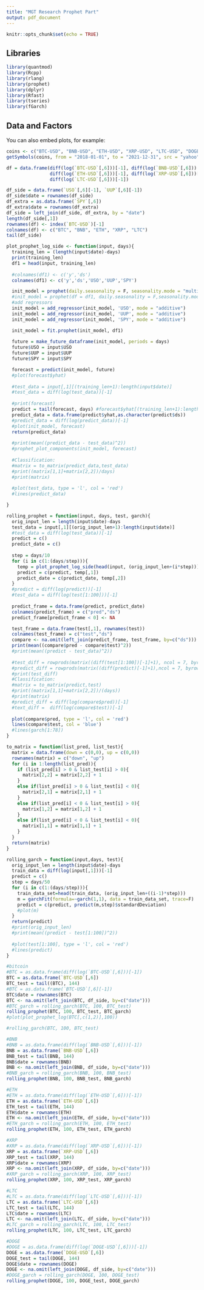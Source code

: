 ---
title: "MGT Research Prophet Part"
output: pdf_document
---

```{r setup, include=FALSE}
knitr::opts_chunk$set(echo = TRUE)
```

## Libraries
```{r cars}
library(quantmod)
library(Rcpp)
library(rlang)
library(prophet)
library(dplyr)
library(Rfast)
library(tseries)
library(fGarch)

```

## Data and Factors

You can also embed plots, for example:

```{r pressure, echo=FALSE, warning=FALSE}

coins <- c("BTC-USD", "BNB-USD", "ETH-USD", "XRP-USD", "LTC-USD", "DOGE-USD", "UUP", "SPY", "USO")
getSymbols(coins, from = "2018-01-01", to = "2021-12-31", src = "yahoo")

df = data.frame(diff(log(`BTC-USD`[,6]))[-1], diff(log(`BNB-USD`[,6]))[-1], 
                diff(log(`ETH-USD`[,6]))[-1], diff(log(`XRP-USD`[,6]))[-1],
                diff(log(`LTC-USD`[,6]))[-1])

df_side = data.frame(`USO`[,6][-1], `UUP`[,6][-1])
df_side$date = rownames(df_side)
df_extra = as.data.frame(`SPY`[,6])
df_extra$date = rownames(df_extra)
df_side = left_join(df_side, df_extra, by = "date")
length(df_side[,1])
rownames(df) <- index(`BTC-USD`)[-1]
colnames(df) <- c("BTC", "BNB", "ETH", "XRP", "LTC")
tail(df_side)


```


```{r}
plot_prophet_log_side <- function(input, days){
  training_len = (length(input$date)-days)
  print(training_len)
  df1 = head(input, training_len)
  
  #colnames(df1) <- c('y','ds')
  colnames(df1) <- c('y','ds','USO','UUP','SPY')

  init_model = prophet(daily.seasonality = F, seasonality.mode = "multiplicative")
  #init_model = prophet(df = df1, daily.seasonality = F,seasonality.mode = "multiplicative")
  #add regressors
  init_model = add_regressor(init_model, 'USO', mode = "additive")
  init_model = add_regressor(init_model, 'UUP', mode = "additive")
  init_model = add_regressor(init_model, 'SPY', mode = "additive")

  init_model = fit.prophet(init_model, df1)
  
  future = make_future_dataframe(init_model, periods = days)
  future$USO = input$USO
  future$UUP = input$UUP
  future$SPY = input$SPY

  forecast = predict(init_model, future)
  #plot(forecast$yhat)
  
  #test_data = input[,1][(training_len+1):length(input$date)]
  #test_data = diff(log(test_data))[-1]
  
  #print(forecast)
  predict = tail(forecast, days) #forecast$yhat[(training_len+1):length(input$date)]
  predict_data = data.frame(predict$yhat,as.character(predict$ds))
  #predict_data = diff(log(predict_data))[-1]
  #plot(init_model, forecast)
  return(predict_data)
  
  #print(mean((predict_data - test_data)^2))
  #prophet_plot_components(init_model, forecast)
  
  #Classification:
  #matrix = to_matrix(predict_data,test_data)
  #print((matrix[1,1]+matrix[2,2])/days)
  #print(matrix)
  
  #plot(test_data, type = 'l', col = 'red')
  #lines(predict_data)

}
```

```{r}
rolling_prophet = function(input, days, test, garch){
  orig_input_len = length(input$date)-days
  test_data = input[,1][(orig_input_len+1):length(input$date)]
  #test_data = diff(log(test_data))[-1]
  predict = c()
  predict_date = c()
  
  step = days/10
  for (i in c(1:(days/step))){
    temp = plot_prophet_log_side(head(input, (orig_input_len+(i*step))),step)
    predict = c(predict, temp[,1])
    predict_date = c(predict_date, temp[,2])
  }
  #predict = diff(log(predict))[-1]
  #test_data = diff(log(test[1:100]))[-1]
  
  predict_frame = data.frame(predict, predict_date)
  colnames(predict_frame) = c("pred","ds")
  predict_frame[predict_frame < 0] <- NA

  test_frame = data.frame(test[,1], rownames(test))
  colnames(test_frame) = c("test","ds")
  compare <- na.omit(left_join(predict_frame, test_frame, by=c("ds")))
  print(mean((compare$pred - compare$test)^2))
  #print(mean((predict - test_data)^2))
  
  #test_diff = rowprods(matrix((diff(test[1:100])[-1]+1), ncol = 7, byrow = TRUE))-1
  #predict_diff = rowprods(matrix((diff(predict)[-1]+1),ncol = 7, byrow = TRUE))-1
  #print(test_diff)
  #Classification:
  #matrix = to_matrix(predict,test)
  #print((matrix[1,1]+matrix[2,2])/(days))
  #print(matrix)  
  #predict_diff = diff(log(compare$pred))[-1]
  #text_diff =  diff(log(compare$test))[-1]
  
  plot(compare$pred, type = 'l', col = 'red')
  lines(compare$test, col = 'blue')
  #lines(garch[1:78])
}
```

```{r}
to_matrix = function(list_pred, list_test){
  matrix = data.frame(down = c(0,0), up = c(0,0))
  rownames(matrix) = c("down", "up")
  for (i in 1:length(list_pred)){
    if (list_pred[i] > 0 & list_test[i] > 0){
      matrix[2,2] = matrix[2,2] + 1
    }
    else if(list_pred[i] > 0 & list_test[i] < 0){
      matrix[2,1] = matrix[2,1] + 1
    }
    else if(list_pred[i] < 0 & list_test[i] > 0){
      matrix[1,2] = matrix[1,2] + 1
    }
    else if(list_pred[i] < 0 & list_test[i] < 0){
      matrix[1,1] = matrix[1,1] + 1
    }
  }
  return(matrix)
}
```

```{r}
rolling_garch = function(input,days, test){
  orig_input_len = length(input$date)-days
  train_data = diff(log(input[,1]))[-1]
  predict = c()
  step = days/50
  for (i in c(1:(days/step))){
    train_data_set=head(train_data, (orig_input_len+((i-1)*step)))
    m = garchFit(formula=~garch(1,1), data = train_data_set, trace=F)
    predict = c(predict, predict(m,step)$standardDeviation)
    #plot(m)
  }
  return(predict)
  #print(orig_input_len)
  #print(mean((predict - test[1:100])^2))
  
  #plot(test[1:100], type = 'l', col = 'red')
  #lines(predict)
}
```

```{r}
#bitcoin
#BTC = as.data.frame(diff(log(`BTC-USD`[,6]))[-1])
BTC = as.data.frame(`BTC-USD`[,6])
BTC_test = tail((BTC), 144)
#BTC = as.data.frame(`BTC-USD`[,6][-1])
BTC$date = rownames(BTC)
BTC <- na.omit(left_join(BTC, df_side, by=c("date")))
#BTC_garch = rolling_garch(BTC, 100, BTC_test)
rolling_prophet(BTC, 100, BTC_test, BTC_garch)
#plot(plot_prophet_log(BTC[,c(1,2)],100))

#rolling_garch(BTC, 100, BTC_test)

#BNB
#BNB = as.data.frame(diff(log(`BNB-USD`[,6]))[-1])
BNB = as.data.frame(`BNB-USD`[,6])
BNB_test = tail(BNB, 144)
BNB$date = rownames(BNB)
BNB <- na.omit(left_join(BNB, df_side, by=c("date")))
#BNB_garch = rolling_garch(BNB, 100, BNB_test)
rolling_prophet(BNB, 100, BNB_test, BNB_garch)

#ETH
#ETH = as.data.frame(diff(log(`ETH-USD`[,6]))[-1])
ETH = as.data.frame(`ETH-USD`[,6])
ETH_test = tail(ETH, 144)
ETH$date = rownames(ETH)
ETH <- na.omit(left_join(ETH, df_side, by=c("date")))
#ETH_garch = rolling_garch(ETH, 100, ETH_test)
rolling_prophet(ETH, 100, ETH_test, ETH_garch)

#XRP
#XRP = as.data.frame(diff(log(`XRP-USD`[,6]))[-1])
XRP = as.data.frame(`XRP-USD`[,6])
XRP_test = tail(XRP, 144)
XRP$date = rownames(XRP)
XRP <- na.omit(left_join(XRP, df_side, by=c("date")))
#XRP_garch = rolling_garch(XRP, 100, XRP_test)
rolling_prophet(XRP, 100, XRP_test, XRP_garch)

#LTC
#LTC = as.data.frame(diff(log(`LTC-USD`[,6]))[-1])
LTC = as.data.frame(`LTC-USD`[,6])
LTC_test = tail(LTC, 144)
LTC$date = rownames(LTC)
LTC <- na.omit(left_join(LTC, df_side, by=c("date")))
#LTC_garch = rolling_garch(LTC, 100, LTC_test)
rolling_prophet(LTC, 100, LTC_test, LTC_garch)

#DOGE
#DOGE = as.data.frame(diff(log(`DOGE-USD`[,6]))[-1])
DOGE = as.data.frame(`DOGE-USD`[,6])
DOGE_test = tail(DOGE, 144)
DOGE$date = rownames(DOGE)
DOGE <- na.omit(left_join(DOGE, df_side, by=c("date")))
#DOGE_garch = rolling_garch(DOGE, 100, DOGE_test)
rolling_prophet(DOGE, 100, DOGE_test, DOGE_garch)
```


